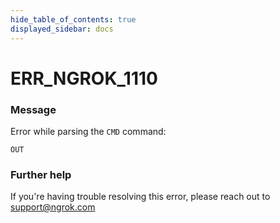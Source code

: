 ```yaml
---
hide_table_of_contents: true
displayed_sidebar: docs
---
```



# ERR_NGROK_1110

### Message
Error while parsing the `CMD` command:

`OUT`

<ErrorDetails error='err_ngrok_1110' />


### Further help
If you're having trouble resolving this error, please reach out to [support@ngrok.com](mailto:support@ngrok.com?subject=Help%20with%20ERR_NGROK_1110)

